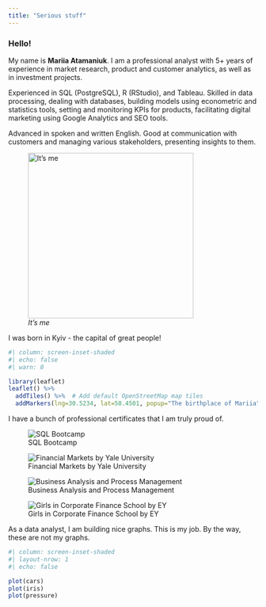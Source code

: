 ```yaml
---
title: "Serious stuff"
---
```

### Hello! 

My name is **Mariia Atamaniuk**. I am a professional analyst with 5+ years of experience in market research, product and customer analytics, as well as in investment projects.

Experienced in SQL (PostgreSQL), R (RStudio), and Tableau. Skilled in data processing, dealing with databases, building models using econometric and statistics tools, setting and monitoring KPIs for products, facilitating digital marketing using Google Analytics and SEO tools.

Advanced in spoken and written English. Good at communication with customers and managing various stakeholders, presenting insights to them.

![*It's me*](MA_ava.jpg){fig-align="center" width="334"}

I was born in Kyiv - the capital of great people! 

```r
#| column: screen-inset-shaded
#| echo: false
#| warn: 0

library(leaflet)
leaflet() %>%
  addTiles() %>%  # Add default OpenStreetMap map tiles
  addMarkers(lng=30.5234, lat=50.4501, popup="The birthplace of Mariia")
```

I have a bunch of professional certificates that I am truly proud of. 

::: {layout-ncol="2"}
![SQL Bootcamp](SQL.jpg) 

![Financial Markets by Yale University](FinMarkets.jpg) 

![Business Analysis and Process Management](BusAnal.jpg)

![Girls in Corporate Finance School by EY](Corp.jpg)
:::

As a data analyst, I am building nice graphs. This is my job. By the way, these are not my graphs. 

```r
#| column: screen-inset-shaded
#| layout-nrow: 1
#| echo: false

plot(cars)
plot(iris)
plot(pressure)
```


